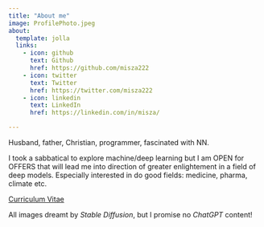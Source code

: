 ```yaml
---
title: "About me"
image: ProfilePhoto.jpeg
about:
  template: jolla
  links:
    - icon: github
      text: Github
      href: https://github.com/misza222
    - icon: twitter
      text: Twitter
      href: https://twitter.com/misza222
    - icon: linkedin
      text: LinkedIn
      href: https://linkedin.com/in/misza/

---
```


Husband, father, Christian, programmer, fascinated with NN.

I took a sabbatical to explore machine/deep learning but I am OPEN for OFFERS that will lead me into direction of greater enlightement in a field of deep models. Especially interested in do good fields: medicine, pharma, climate etc.

[Curriculum Vitae](CV_Michal_Pawlowski.pdf){target="_blank"}

All images dreamt by *Stable Diffusion*, but I promise no *ChatGPT* content!
